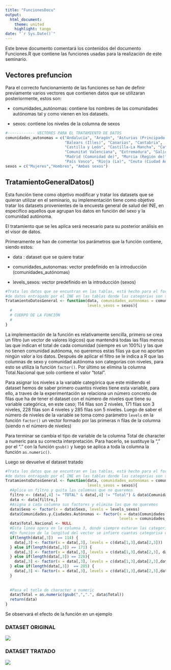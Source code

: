```yaml
---
title: "FuncionesDocu"
output: 
  html_document: 
    theme: united
    highlight: tango
date: "`r Sys.Date()`"
---
```


Este breve documento comentará los contenidos del documento Funciones.R que contiene las funciones usadas para la realización de este seminario.

## Vectores prefuncion

Para el correcto funcionamiento de las funciones se han de definir previamente varios vectores que contienen datos que se utilizaran posteriormente, estos son:

-   comunidades_autónomas: contiene los nombres de las comunidades autónomas tal y como vienen en los datasets.

-   sexos: contiene los niveles de la columna de sexos

```r
#------------ VECTORES PARA EL TRATAMIENTO DE DATOS
comunidades_autonomas = c("Andalucía", "Aragón", "Asturias (Principado de)",
                          "Balears (Illes)", "Canarias", "Cantabria",
                          "Castilla y León", "Castilla-La Mancha", "Cataluña",
                          "Comunitat Valenciana", "Extremadura", "Galicia",
                          "Madrid (Comunidad de)", "Murcia (Región de)", "Navarra (Comunidad Foral de)",
                          "País Vasco", "Rioja (La)", "Ceuta (Ciudad Autónoma de)", "Melilla (Ciudad Autónoma de)")
sexos = c("Mujeres","Hombres", "Ambos sexos")
```

## TratamientoGeneralDatos()

Esta función tiene como objetivo modificar y tratar los datasets que se quieran utilizar en el seminario, su implementación tiene como objetivo tratar los datasets provenientes de la encuesta general de salud del INE, en específico aquellos que agrupan los datos en función del sexo y la comunidad autónoma.

El tratamiento que se les aplica será necesario para su posterior análisis en el visor de datos.

Primeramente se han de comentar los parámetros que la función contiene, siendo estos:

-   data : dataset que se quiere tratar

-   comunidades_autonomas: vector predefinido en la introducción (comunidades_autónomas)

-   levels_sexos: vector predefinido en la introducción (sexos)

```r
#Trata los datos que se encuntran en las tablas, está hecho para el formato
#de datos entragado por el INE en las tablas donde las categorias son sexo y Comiunidad autónoma
TratamientoDatosGeneral <- function(data, comunidades_autonomas = comunidades_autonomas,
                                    levels_sexos = sexos){
  #
  # CUERPO DE LA FUNCIÓN
  #
}
```

La implementación de la función es relativamente sencilla, primero se crea un filtro (un vector de valores lógicos) que mantendrá todas las filas menos las que indican el total de cada comunidad (siempre es un 100%) y las que no tienen comunidad autónoma, no queremos estas filas ya que no aportan ningún valor a los datos. Después de aplicar el filtro se le indica a R que las columnas de sexo y comunidad autónoma son categorías con niveles, para esto se utiliza la función `factor()`. Por último se elimina la columna Total.Nacional que solo contiene el valor "total".

Para asignar los niveles a la variable categórica que este midiendo el dataset hemos de saber primero cuantos niveles tiene esta variable, para ello, a traves de la experimentación se relaciona un número concreto de filas que ha de tener el dataset con el número de niveles que tiene su variable categórica, en este caso; 114 filas son 2 niveles, 171 filas son 3 niveles, 228 filas son 4 niveles y 285 filas son 5 niveles. Luego de saber el número de niveles de la variable se toma como parámetro `levels` en la función `factor()` un vector formado por las primeras n filas de la columna (siendo n el número de niveles)

Para terminar se cambia el tipo de variable de la columna Total de character a numeric para su correcta interpretación. Para hacerlo, se sustituye la "," por el "." con la función `gsub()` y luego se aplica a toda la columna la función `as.numeric()`.

Luego se devuelve el dataset tratado

```r
#Trata los datos que se encuntran en las tablas, está hecho para el formato
#de datos entragado por el INE en las tablas donde las categorias son sexo y Comiunidad autónoma
TratamientoDatosGeneral <- function(data, comunidades_autonomas = comunidades_autonomas,
                                    levels_sexos = sexos){
  #Aplica un filtro y quita las columnas que no queremos
  filtro <- (data[,4] != "TOTAL" & data[,4] != "Total") & data$Comunidades.y.Ciudades.Autónomas != ""
  data <- data[filtro,]
  #Asigna a cada columna sus factores y elimina las que no queremos
  data$Sexo <- factor(x = data$Sexo, levels = levels_sexos)
  data$Comunidades.y.Ciudades.Autónomas <- factor(x = data$Comunidades.y.Ciudades.Autónomas,
                                                  levels = comunidades_autonomas)
  data$Total.Nacional <- NULL
  #Esta linea opera en la columna 3, donde siempre estaran las categorias de la respuesta
  #En funcion de la longitud del vector se infiere cuantas categorisa de respuesta existen
  if(length(data[,3])  == 114) {
    data[,3] <- factor(x = data[,3], levels = c(data[1,3],data[2,3]))
  } else if(length(data[,3]) == 171) {
    data[,3] <- factor(x = data[,3], levels = c(data[1,3],data[2,3], data[3,3]))
  } else if(length(data[,3]) == 228){
    data[,3] <- factor(x = data[,3], levels = c(data[1,3],data[2,3],data[3,3], data[4,3]))
  } else if(length(data[,3])  == 285) {
    data[,3] <- factor(x = data[,3], levels = c(data[1,3],data[2,3],data[3,3], data[4,3], data[5,3]))
  } 
  
  
  #Pasa el totla de character a numeric
  data$Total = as.numeric(gsub(",",".", data$Total))
  return(data)
}

```

Se observará el efecto de la función en un ejemplo

### DATASET ORIGINAL

![](Input/Imagenes Documentacion/dataset_sin_tratar.png)

### DATASET TRATADO

![](Input/Imagenes Documentacion/dataset_tratado.png)
